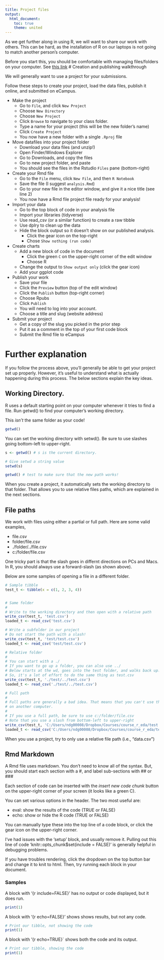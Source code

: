 ```yaml
---
title: Project files
output: 
  html_document:
    toc: true
    theme: united
---
```


As we get further along in using R, we will want to share our work with others. This can be hard, as the installation of R on our laptops is not going to match another person's computer.

Before you start this, you should be comfortable with managing files/folders on your computer. See [this link](r07-folders.html)
# Creation and publishing walkthrough

We will generally want to use a project for your submissions. 

Follow these steps to create your project, load the data files, publish it 
online, and submitted on eCampus.

- Make the project
  - Go to `File`, and click `New Project`
  - Choose `New Directory` 
  - Choose `New Project`
  - Click `Browse` to navigate to your class folder.
  - Type a name for your project (this will be the new folder's name)
  - Click `Create Project`
  - You now have a new folder with a single `.Rproj` file
- Move datafiles into your project folder
  - Download your data files (and unzip!)
  - Open Finder/Windows Explorer
  - Go to Downloads, and copy the files
  - Go to new project folder, and paste
  - You should see the files in the Rstudio `Files` pane (bottom-right)
- Create your Rmd file
  - Go to the `File` menu, click `New File`, and then `R Notebook`
  - Save the file (I suggest `analysis.Rmd`)
  - Go to your new file in the editor window, and give it a nice title (see line 2)
  - You now have a Rmd file project file ready for your analysis!
- Import your data
  - Go to the top block of code in your analysis file
  - Import your libraries (tidyverse)
  - Use read_csv (or a similar function) to create a raw tibble
  - Use dplry to clean up the data
  - Hide the block output so it doesn't show on our published analysis.
    - Click the gear icon on the top-right
    - Chose `Show nothing (run code)`
- Create charts
  - Add a new block of code in the document
    - Click the green `C` on the upper-right corner of the edit window
    - Choose R
  - Change the output to `Show output only` (click the gear icon)
  - Add your ggplot code
- Publish your work
  - Save your file
  - Click the `Preview` button (top of the edit window)
  - Click the `Publish` button (top-right corner)
  - Choose Rpubs
  - Click `Publish`
  - You will need to log into your account. 
  - Choose a title and slug (website address)
- Submit your project
  - Get a copy of the slug you picked in the prior step
  - Put it as a comment in the top of your first code block
  - Submit the Rmd file to eCampus

# Further explanation

If you follow the process above, you'll generally be able to get your project
set up properly. However, it's useful to understand what is actually 
happening during this process. The below sections explain the key ideas.

## Working Directory. 

R uses a default starting point on your computer whenever it tries to find a file.
Run getwd() to find your computer's working directory.

This *isn't* the same folder as your code! 

```r
getwd()
```

You can set the working directory with setwd(). Be sure to use slashes going bottom-left to upper-right.


```r
s <- getwd() # s is the current directory.

# Give setwd a string value 
setwd(s)

getwd() # test to make sure that the new path works!
```

When you create a project, it automatically sets the working directory to 
that folder. That allows you to use relative files paths, which are explained
in the next sections.


## File paths

We work with files using either a partial or full path. Here are some valid
examples,

- file.csv
- folder/file.csv
- ./folder/../file.csv
- c:/folder/file.csv

One tricky part is that the slash goes in differnt directions on PCs and Macs. In R, you should always use a forward-slash (as shown above).

Below are some samples of opening a file in a different folder.

```r
# Sample tibble
test_t <- tibble(x = c(1, 2, 3, 4))


# Same folder
# 
# Write to the working directory and then open with a relative path
write_csv(test_t, 'test.csv')
loaded_t <- read_csv('test.csv')

# Write a subfolder in our project
# Do not start the path with a slash!
write_csv(test_t, 'test/test.csv')
loaded_t <- read_csv('test/test.csv')

# Relative folder
# 
# You can start with a ./
# If you want to go up a folder, you can also use ../
# Below starts at the wd, goes into the test folder, and walks back up.
# So, it's a lot of effort to do the same thing as test.csv 
write_csv(test_t, './test/../test.csv')
loaded_t <- read_csv('./test/../test.csv')

# Full path
# 
# Full paths are generally a bad idea. That means that you can't use the code
# on another computer.
# 
# If you use a full path, be sure to use c:/folder/file.csv
# Note that you use a slash from bottom-left to upper-right
write_csv(test_t, 'C:/Users/ndg00008/Dropbox/Courses/course_r_eda/test.csv')
loaded_t <- read_csv('C:/Users/ndg00008/Dropbox/Courses/course_r_eda/test.csv')
```

When you use a project, try to only use a relative file path (i.e., "data.csv")


## Rmd Markdown

A Rmd file uses markdown. You don't need to know all of the syntax. But, you
should start each section with a #, and label sub-sections
with ## or ###

Each section of code can be inserted with the *insert new code chunk* button
on the upper-right corner of your screen (it looks like a green C).

You can set various options in the header. The two most useful are:

- eval: show the results of the code (TRUE or FALSE)
- echo: show or hide the R code (TRUE or FALSE)

You can manually type these into the top line of a code block, or click
the gear icon on the upper-right corner.

I've had issues with the 'setup' block, and usually remove it.
Pulling out this line of code 'knitr::opts_chunk$set(include = FALSE)' is generally helpful in debugging problems.

If you have troubles rendering, click the dropdown on the top button bar and change it to knit to html. Then, try running each block in your document.

### Samples

A block with '{r include=FALSE}' has no output or code displayed, but it does run.

```r
print(1)
```

A block with '{r echo=FALSE}' shows shows results, but not any code.

```r
# Print our tibble, not showing the code
print(1)
```

A block with '{r echo=TRUE}` shows both the code and its output.

```r
# Print our tibble, showing the code
print(1)
```